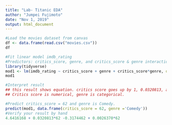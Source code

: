 ```yaml
---
title: "Lab- Titanic EDA"
author: "Jumpei Fujimoto"
date: "Nov 1, 2019"
output: html_document
---
```



```r
#Load the movies dataset from canvas
df <- data.frame(read.csv("movies.csv"))
df
```

```r
#Fit linear model imdb_rating 
#Predictors: critics_score, genre, and critics_score & genre interaction
library(tidyverse)
mod1 <- lm(imdb_rating ~ critics_score + genre + critics_score*genre, data=df)
mod1
```

```r
#Interpret result
## this result shows equation. critics score goes up by 1, 0.0320813, and if a data has a genre 'Animation', -0.08965705.
## Critics score is numerical, genre is categorical.
```

```r
#Predict critics_score = 62 and genre is Comedy.
predict(mod1, data.frame(critics_score = 62, genre ='Comedy'))
#Verify your result by hand
4.6416168 + 0.0320813*62 -0.3174462 + 0.0026370*62
```
